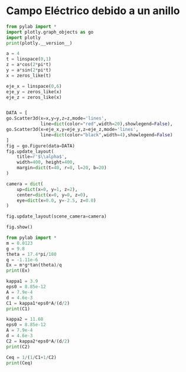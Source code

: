 # Campo Eléctrico debido a un anillo

```python

from pylab import *
import plotly.graph_objects as go
import plotly
print(plotly.__version__)

a = 4
t = linspace(0,1)
z = a*cos(2*pi*t)
y = a*sin(2*pi*t)
x = zeros_like(t)

eje_x = linspace(0,6)
eje_y = zeros_like(x)
eje_z = zeros_like(x)


DATA = [
go.Scatter3d(x=x,y=y,z=z,mode='lines',
             line=dict(color="red",width=20),showlegend=False),
go.Scatter3d(x=eje_x,y=eje_y,z=eje_z,mode='lines',
             line=dict(color="black",width=4),showlegend=False)
]
fig = go.Figure(data=DATA)
fig.update_layout(
    title=r'$\\alpha$',
    width=400, height=400,
    margin=dict(t=40, r=0, l=20, b=20)
)

camera = dict(
    up=dict(x=0, y=1, z=2),
    center=dict(x=0, y=0, z=0),
    eye=dict(x=0.0, y=-2.5, z=0.0)
)

fig.update_layout(scene_camera=camera)

fig.show()

```

```python
from pylab import *
m = 0.0123
g = 9.8
theta = 17.4*pi/180
q = -1.11e-6
Ex = m*g*tan(theta)/q
print(Ex)
```

```python
kappa1 = 3.9
eps0 = 8.85e-12
A = 7.9e-4
d = 4.6e-3
C1 = kappa1*eps0*A/(d/2)
print(C1)

kappa2 = 11.68
eps0 = 8.85e-12
A = 7.9e-4
d = 4.6e-3
C2 = kappa2*eps0*A/(d/2)
print(C2)

Ceq = 1/(1/C1+1/C2)
print(Ceq)

```
